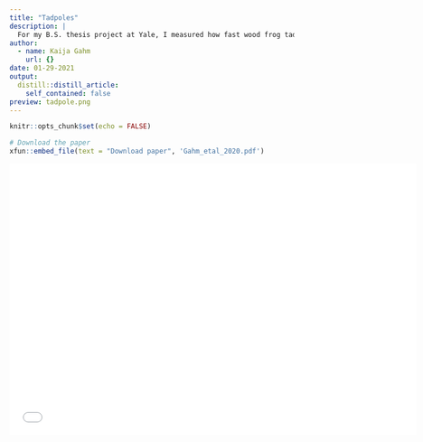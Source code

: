 ```yaml
---
title: "Tadpoles"
description: |
  For my B.S. thesis project at Yale, I measured how fast wood frog tadpoles swim in response to a simulated predator attack, and how that swimming speed relates to their developmental rate. It turns out that developing fast comes with a performance cost, and that tradeoff might help to explain some of the patterns we've observed in wood frogs' developmental rates in the past.
author:
  - name: Kaija Gahm
    url: {}
date: 01-29-2021
output:
  distill::distill_article:
    self_contained: false
preview: tadpole.png
---
```



```r
knitr::opts_chunk$set(echo = FALSE)
```

```r
# Download the paper
xfun::embed_file(text = "Download paper", 'Gahm_etal_2020.pdf')
```

<iframe width="720" height="480" src="kaija_gahm.mp4" align="middle" frameborder="0" allowfullscreen></iframe>
